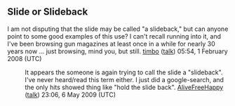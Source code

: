 <article id="12885750" title=Talk:Pistol slide>
	<talkpage id="12885750" title="Talk:Pistol slide">
{{WPGUNS
|class=stub}}

==Slide or Slideback==
I am not disputing that the slide may be called &quot;a slideback,&quot; but can anyone point to some good examples of this use? I can't recall running into it, and I've been browsing gun magazines at least once in a while for nearly 30 years now ... just browsing, mind you, but still. [[User:Timothylord|timbo]] ([[User talk:Timothylord|talk]]) 05:54, 1 February 2008 (UTC)

:It appears the someone is again trying to call the slide a &quot;slideback&quot;. I've never heard/read this term either. I just did a google-search, and the only hits showed thing like &quot;hold the slide back&quot;. [[User:AliveFreeHappy|AliveFreeHappy]] ([[User talk:AliveFreeHappy|talk]]) 23:06, 6 May 2009 (UTC)
	</talkpage>
</article>